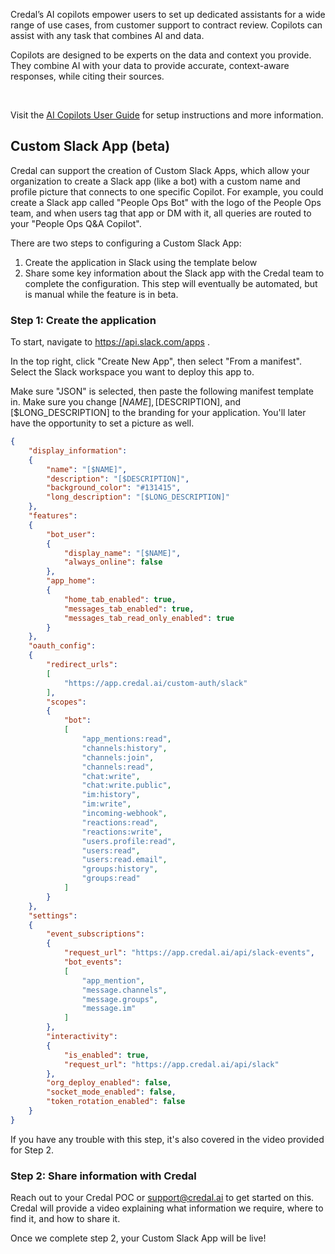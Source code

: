 Credal’s AI copilots empower users to set up dedicated assistants for a
wide range of use cases, from customer support to contract review.
Copilots can assist with any task that combines AI and data.

Copilots are designed to be experts on the data and context you provide.
They combine AI with your data to provide accurate, context-aware responses,
while citing their sources.

<br />

Visit the [AI Copilots User Guide](https://credalai.notion.site/credalai/AI-Copilots-User-Guide-73e09c563d9246cca5241890efef5de4) for setup instructions and more information.


## Custom Slack App (beta)

Credal can support the creation of Custom Slack Apps, which allow your organization to create a Slack app (like a bot) with a custom name and profile picture that connects to one specific Copilot.  For example, you could create a Slack app called "People Ops Bot" with the logo of the People Ops team, and when users tag that app or DM with it, all queries are routed to your "People Ops Q&A Copilot".

<example picture>

There are two steps to configuring a Custom Slack App:
1. Create the application in Slack using the template below
2. Share some key information about the Slack app with the Credal team to complete the configuration.  This step will eventually be automated, but is manual while the feature is in beta.

### Step 1: Create the application

To start, navigate to https://api.slack.com/apps .

In the top right, click "Create New App", then select "From a manifest".  Select the Slack workspace you want to deploy this app to.

Make sure "JSON" is selected, then paste the following manifest template in.  Make sure you change [$NAME], [$DESCRIPTION], and [$LONG_DESCRIPTION] to the branding for your application.  You'll later have the opportunity to set a picture as well.

```json
{
    "display_information":
    {
        "name": "[$NAME]",
        "description": "[$DESCRIPTION]",
        "background_color": "#131415",
        "long_description": "[$LONG_DESCRIPTION]"
    },
    "features":
    {
        "bot_user":
        {
            "display_name": "[$NAME]",
            "always_online": false
        },
        "app_home":
        {
            "home_tab_enabled": true,
            "messages_tab_enabled": true,
            "messages_tab_read_only_enabled": true
        }
    },
    "oauth_config":
    {
        "redirect_urls":
        [
            "https://app.credal.ai/custom-auth/slack"
        ],
        "scopes":
        {
            "bot":
            [
                "app_mentions:read",
                "channels:history",
                "channels:join",
                "channels:read",
                "chat:write",
                "chat:write.public",
                "im:history",
                "im:write",
                "incoming-webhook",
                "reactions:read",
                "reactions:write",
                "users.profile:read",
                "users:read",
                "users:read.email",
                "groups:history",
                "groups:read"
            ]
        }
    },
    "settings":
    {
        "event_subscriptions":
        {
            "request_url": "https://app.credal.ai/api/slack-events",
            "bot_events":
            [
                "app_mention",
                "message.channels",
                "message.groups",
                "message.im"
            ]
        },
        "interactivity":
        {
            "is_enabled": true,
            "request_url": "https://app.credal.ai/api/slack"
        },
        "org_deploy_enabled": false,
        "socket_mode_enabled": false,
        "token_rotation_enabled": false
    }
}
```

If you have any trouble with this step, it's also covered in the video provided for Step 2.

### Step 2: Share information with Credal

Reach out to your Credal POC or support@credal.ai to get started on this.  Credal will provide a video explaining what information we require, where to find it, and how to share it.

Once we complete step 2, your Custom Slack App will be live!